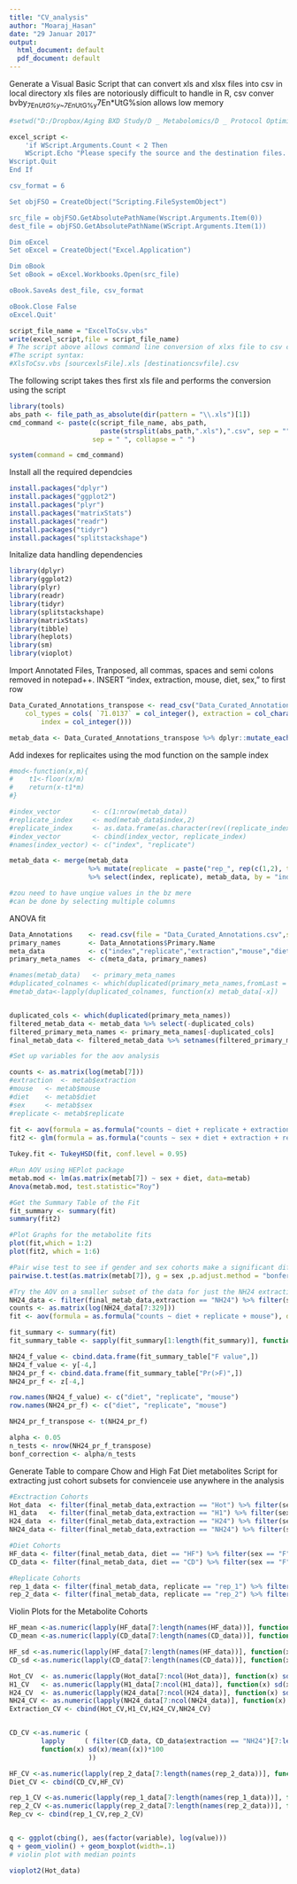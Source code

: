 ```yaml
---
title: "CV_analysis"
author: "Moaraj_Hasan"
date: "29 Januar 2017"
output:
  html_document: default
  pdf_document: default
---
```


Generate a Visual Basic Script that can convert xls and xlsx files into csv in local directory 
xls files are notoriously difficult to handle in R, csv conver              bvby~7En*UtG%y~7En*UtG%y~7En*UtG%sion allows low memory

```r
#setwd("D:/Dropbox/Aging BXD Study/D _ Metabolomics/D _ Protocol Optimization/CV Calcs")

excel_script <- 
    'if WScript.Arguments.Count < 2 Then
    WScript.Echo "Please specify the source and the destination files. Usage: ExcelToCsv <xls/xlsx source file> <csv destination file>"
Wscript.Quit
End If

csv_format = 6

Set objFSO = CreateObject("Scripting.FileSystemObject")

src_file = objFSO.GetAbsolutePathName(Wscript.Arguments.Item(0))
dest_file = objFSO.GetAbsolutePathName(WScript.Arguments.Item(1))

Dim oExcel
Set oExcel = CreateObject("Excel.Application")

Dim oBook
Set oBook = oExcel.Workbooks.Open(src_file)

oBook.SaveAs dest_file, csv_format

oBook.Close False
oExcel.Quit'

script_file_name = "ExcelToCsv.vbs"
write(excel_script,file = script_file_name)
# The script above allows command line conversion of xlxs file to csv conversiton in command line
#The script syntax: 
#XlsToCsv.vbs [sourcexlsFile].xls [destinationcsvfile].csv

```

The following script takes thes first xls file and performs the conversion using the script
```r
library(tools)
abs_path <- file_path_as_absolute(dir(pattern = "\\.xls")[1])
cmd_command <- paste(c(script_file_name, abs_path, 
                       paste(strsplit(abs_path,".xls"),".csv", sep = "")), 
                     sep = " ", collapse = " ")

system(command = cmd_command)
```

Install all the required dependcies
```r
install.packages("dplyr")
install.packages("ggplot2")
install.packages("plyr")
install.packages("matrixStats")
install.packages("readr")
install.packages("tidyr")
install.packages("splitstackshape")
```

Initalize data handling dependencies
```r
library(dplyr)
library(ggplot2)
library(plyr)
library(readr)
library(tidyr)
library(splitstackshape)
library(matrixStats)
library(tibble)
library(heplots)
library(sm)
library(vioplot)
```

Import Annotated Files, Tranposed, all commas, spaces and semi colons removed in notepad++. 
INSERT "index, extraction, mouse, diet, sex," to first row

```r
Data_Curated_Annotations_transpose <- read_csv("Data_Curated_Annotations_transpose.csv", 
    col_types = cols( `71.0137` = col_integer(), extraction = col_character(), 
        index = col_integer()))

metab_data <- Data_Curated_Annotations_transpose %>% dplyr::mutate_each_(., funs = funs(as.factor), vars = c("extraction", "diet", "sex", "mouse")) 


```

Add indexes for replicaites using the mod function on the sample index
```r
#mod<-function(x,m){
#    t1<-floor(x/m)
#    return(x-t1*m)
#}

#index_vector        <- c(1:nrow(metab_data))
#replicate_index     <- mod(metab_data$index,2)
#replicate_index     <- as.data.frame(as.character(rev((replicate_index + 1))))
#index_vector        <- cbind(index_vector, replicate_index)
#names(index_vector) <- c("index", "replicate")

metab_data <- merge(metab_data 
                    %>% mutate(replicate  = paste("rep_", rep(c(1,2), times = dim(metab_data)[1]/2), sep = "")) 
                    %>% select(index, replicate), metab_data, by = "index")

#zou need to have unqiue values in the bz mere
#can be done by selecting multiple columns
```


ANOVA fit
```r

Data_Annotations    <- read.csv(file = "Data_Curated_Annotations.csv",stringsAsFactors = FALSE)
primary_names       <- Data_Annotations$Primary.Name
meta_data           <- c("index","replicate","extraction","mouse","diet","sex")
primary_meta_names  <- c(meta_data, primary_names)

#names(metab_data)   <- primary_meta_names
#duplicated_colnames <- which(duplicated(primary_meta_names,fromLast = FALSE))
#metab_data<-lapply(duplicated_colnames, function(x) metab_data[-x])


duplicated_cols <- which(duplicated(primary_meta_names))
filtered_metab_data <- metab_data %>% select(-duplicated_cols)
filtered_primary_meta_names <- primary_meta_names[-duplicated_cols]
final_metab_data <- filtered_metab_data %>% setnames(filtered_primary_meta_names)

#Set up variables for the aov analysis

counts <- as.matrix(log(metab[7]))
#extraction  <- metab$extraction
#mouse   <- metab$mouse
#diet    <- metab$diet
#sex     <- metab$sex
#replicate <- metab$replicate
  
fit <- aov(formula = as.formula("counts ~ diet + replicate + extraction + sex"), data = filtered_metab_data)
fit2 <- glm(formula = as.formula("counts ~ sex + diet + extraction + replicate"), data = metab)

Tukey.fit <- TukeyHSD(fit, conf.level = 0.95)

#Run AOV using HEPlot package
metab.mod <- lm(as.matrix(metab[7]) ~ sex + diet, data=metab)
Anova(metab.mod, test.statistic="Roy")

#Get the Summary Table of the Fit
fit_summary <- summary(fit)
summary(fit2)

#Plot Graphs for the metabolite fits
plot(fit,which = 1:2)
plot(fit2, which = 1:6)

#Pair wise test to see if gender and sex cohorts make a significant difference
pairwise.t.test(as.matrix(metab[7]), g = sex ,p.adjust.method = "bonferroni")

#Try the AOV on a smaller subset of the data for just the NH24 extraction
NH24_data <- filter(final_metab_data,extraction == "NH24") %>% filter(sex == "F")
counts <- as.matrix(log(NH24_data[7:329]))
fit <- aov(formula = as.formula("counts ~ diet + replicate + mouse"), data = NH24_data)

fit_summary <- summary(fit)
fit_summary_table <- sapply(fit_summary[1:length(fit_summary)], function(x) cbind.data.frame(x))

NH24_f_value <- cbind.data.frame(fit_summary_table["F value",])
NH24_f_value <- y[-4,]
NH24_pr_f <- cbind.data.frame(fit_summary_table["Pr(>F)",])
NH24_pr_f <- z[-4,]

row.names(NH24_f_value) <- c("diet", "replicate", "mouse")
row.names(NH24_pr_f) <- c("diet", "replicate", "mouse")

NH24_pr_f_transpose <- t(NH24_pr_f)

alpha <- 0.05
n_tests <- nrow(NH24_pr_f_transpose)
bonf_correction <- alpha/n_tests


```

Generate Table to compare Chow and High Fat Diet metabolites
Script for extracting just cohort subsets for convienceie use anywhere in the analysis
```r
#Exctraction Cohorts
Hot_data  <- filter(final_metab_data,extraction == "Hot") %>% filter(sex == "F")
H1_data   <- filter(final_metab_data,extraction == "H1") %>% filter(sex == "F")
H24_data  <- filter(final_metab_data,extraction == "H24") %>% filter(sex == "F")
NH24_data <- filter(final_metab_data,extraction == "NH24") %>% filter(sex == "F")

#Diet Cohorts
HF_data <- filter(final_metab_data, diet == "HF") %>% filter(sex == "F")
CD_data <- filter(final_metab_data, diet == "CD") %>% filter(sex == "F")

#Replicate Cohorts
rep_1_data <- filter(final_metab_data, replicate == "rep_1") %>% filter(sex == "F")
rep_2_data <- filter(final_metab_data, replicate == "rep_2") %>% filter(sex == "F")


```

Violin Plots for the Metabolite Cohorts
```r
HF_mean <-as.numeric(lapply(HF_data[7:length(names(HF_data))], function(x) mean((x))))
CD_mean <-as.numeric(lapply(CD_data[7:length(names(CD_data))], function(x) mean((x))))

HF_sd <-as.numeric(lapply(HF_data[7:length(names(HF_data))], function(x) sd((x))))
CD_sd <-as.numeric(lapply(CD_data[7:length(names(CD_data))], function(x) sd((x))))

Hot_CV  <- as.numeric(lapply(Hot_data[7:ncol(Hot_data)], function(x) sd(x)/mean((x))*100))
H1_CV   <- as.numeric(lapply(H1_data[7:ncol(H1_data)], function(x) sd(x)/mean((x))*100))
H24_CV  <- as.numeric(lapply(H24_data[7:ncol(H24_data)], function(x) sd(x)/mean((x))*100))
NH24_CV <- as.numeric(lapply(NH24_data[7:ncol(NH24_data)], function(x) sd(x)/mean((x))*100))
Extraction_CV <- cbind(Hot_CV,H1_CV,H24_CV,NH24_CV)


CD_CV <-as.numeric (
        lapply     ( filter(CD_data, CD_data$extraction == "NH24")[7:length(names(rep_1_data))], 
        function(x) sd(x)/mean((x))*100 
                    ))

HF_CV <-as.numeric(lapply(rep_2_data[7:length(names(rep_2_data))], function(x) sd(x)/mean((x))*100))
Diet_CV <- cbind(CD_CV,HF_CV)

rep_1_CV <-as.numeric(lapply(rep_1_data[7:length(names(rep_1_data))], function(x) sd(x)/mean((x))*100))
rep_2_CV <-as.numeric(lapply(rep_2_data[7:length(names(rep_2_data))], function(x) sd(x)/mean((x))*100))
Rep_cv <- cbind(rep_1_CV,rep_2_CV) 


q <- ggplot(cbing(), aes(factor(variable), log(value)))
q + geom_violin() + geom_boxplot(width=.1) 
# violin plot with median points

vioplot2(Hot_data)
```




